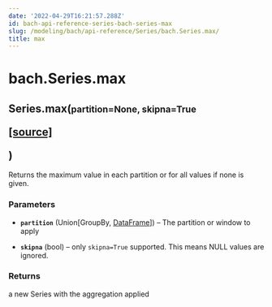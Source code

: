 ```yaml
---
date: '2022-04-29T16:21:57.288Z'
id: bach-api-reference-series-bach-series-max
slug: /modeling/bach/api-reference/Series/bach.Series.max/
title: max
---
```


# bach.Series.max

<div class="method">
<h2 class="signature-class"><span class="additional-name">Series.</span><span class="name">max(</span><small class="parameter-list"><span class="parameter" id="partition">partition=None</span>, <span class="parameter" id="skipna">skipna=True</span></small>
<span class="view-code-link">

[[source]](https://github.com/objectiv/objectiv-analytics/blob/main/bach/bach/series/series.py)

</span>
)</h2>


<div class="content">

Returns the maximum value in each partition or for all values if none is given.


### Parameters

* **`partition`** (Union[GroupBy, [DataFrame](/docs/modeling/bach/api-reference/DataFrame/bach.DataFrame/#bach.DataFrame)]) – The partition or window to apply

* **`skipna`** (bool) – only `skipna=True` supported. This means NULL values are ignored.



### Returns

a new Series with the aggregation applied



</div>

</div>
